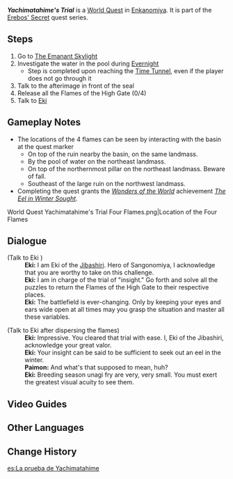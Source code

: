 {{Quest Infobox
|id            = 72269
|image         = World Quest Yachimatahime's Trial.png
|type          = World
|region        = Inazuma
|area          = Enkanomiya
|chapter       = Erebos' Secret
|summary       = The Traveler completes the parkour trial of "insight" proctored by [[Eki]] in [[Yachimatahime's Locus]].
|characters    = Eki; Paimon; Traveler
|startLocation = [[Enkanomiya]]
|prev          = The Three Great Martial Trials
|next          = The Three Great Martial Trials
}}
'''''Yachimatahime's Trial''''' is a [[World Quest]] in [[Enkanomiya]]. It is part of the [[Erebos' Secret]] quest series.

==Steps==
# Go to [[The Emanant Skylight]]
# Investigate the water in the pool during [[Evernight]]
#* Step is completed upon reaching the [[Time Tunnel]], even if the player does not go through it
# Talk to the afterimage in front of the seal
# Release all the Flames of the High Gate (0/4)
# Talk to [[Eki]]

==Gameplay Notes==
* The locations of the 4 flames can be seen by interacting with the basin at the quest marker
** On top of the ruin nearby the basin, on the same landmass.
** By the pool of water on the northeast landmass.
** On top of the northernmost pillar on the northeast landmass. Beware of fall.
** Southeast of the large ruin on the northwest landmass.
* Completing the quest grants the ''[[Wonders of the World]]'' achievement ''[[The Eel in Winter Sought]]''.
<gallery>
World Quest Yachimatahime's Trial Four Flames.png|Location of the Four Flames
</gallery>

==Dialogue==
{{Quest Description|Accepting the trial, you prepare to go to the Evernight Temple to search for The Emanant Skylight}}
{{Dialogue start}}
<!-- cannot trigger
;(If the player reaches this location without using The Emanant Skylight)
:'''Eki:''' I am Eki of the Jibashiri. If you are here on unimportant affairs, depart from this place.
-->
;(Talk to Eki<!-- at Yachimatahime's Locus after reaching the Time Tunnel-->)
:'''Eki:''' I am Eki of the [[Jibashiri]]. Hero of Sangonomiya, I acknowledge that you are worthy to take on this challenge.
:'''Eki:''' I am in charge of the trial of "insight." Go forth and solve all the puzzles to return the Flames of the High Gate to their respective places.
:'''Eki:''' The battlefield is ever-changing. Only by keeping your eyes and ears wide open at all times may you grasp the situation and master all these variables.
<!--the following line is not spoken (Version 2.4, Version 2.5)
:'''Eki:''' I will await your completion of the challenge at the Tower of the Three Realms above.-->

;(Talk to Eki after dispersing the flames)
:'''Eki:''' Impressive. You cleared that trial with ease. I, Eki of the Jibashiri, acknowledge your great valor.
:'''Eki:''' Your insight can be said to be sufficient to seek out an eel in the winter.
:'''Paimon:''' And what's that supposed to mean, huh?
:'''Eki:''' Breeding season unagi fry are very, very small. You must exert the greatest visual acuity to see them.
{{Dialogue end}}

==Video Guides==
{{EVT
|video1   = https://youtu.be/wMDOfxUYHb4
|caption1 = Yachimatahime's Trial Guide
}}

==Other Languages==
{{Other Languages
|default_hidden = 1
|en      = Yachimatahime's Trial
|zhs     = 八衢姬之试炼
|zhs_rm  = Bāqújī zhī Shìliàn
|zht     = 八衢姬之試煉
|zht_rm  = Bāqújī zhī Shìliàn
|ja      = 八衢姫の試練
|ja_rm   = Yachimatahime no Shiren
|ko      = 야치마타히메의 시련
|ko_rm   = Yachimatahime-ui Siryeon
|es      = La prueba de Yachimatahime
|fr      = L'épreuve de Yachimatahime
|ru      = Испытание Ятиматахимэ
|th      = บททดสอบ Yachimatahime
|th_rm   = Bot Thot-sop Yachimatahime
|vi      = Thí Luyện Yachimatahime
|de      = Yachimatahimes Prüfung
|id      = Tantangan Yachimatahime
|pt      = Julgamento de Yachimatahime
|tr      = Yachimatahime'nin İmtihanı
|it      = La prova di Yachimatahime
}}

==Change History==
{{Change History|2.4}}

[[es:La prueba de Yachimatahime]]